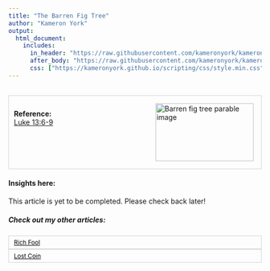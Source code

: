 ```yaml
---
title: "The Barren Fig Tree"
author: "Kameron York"
output: 
  html_document:
    includes:
      in_header: "https://raw.githubusercontent.com/kameronyork/kameronyork.github.io/main/parables/headers/barren-fig-tree-header.html"
      after_body: "https://raw.githubusercontent.com/kameronyork/kameronyork.github.io/main/parables/footer.html"
      css: ["https://kameronyork.github.io/scripting/css/style.min.css", "https://kameronyork.github.io/scripting/bootstrap/bootstrap.min.css", "https://kameronyork.github.io/scripting/themify-icons/themify-icons.css", "https://kameronyork.github.io/scripting/highlight/hybrid.css"]
---
```

<br>
<div style="border: 1px solid lightgray; padding: 10px; overflow: hidden;">
<img src="https://raw.githubusercontent.com/kameronyork/kameronyork.github.io/main/docs/assets/barren-fig-tree.jpg" alt="Barren fig tree parable image" style="float: right; width: 195px; height: 115px; padding: 5px;">
<br>
<h4 style="text-align: left; margin: 0;">Reference:</h4>
<p style="text-align: left; margin: 0;">
<a href="https://www.churchofjesuschrist.org/study/scriptures/nt/luke/13?lang=eng&id=6-9#p6" target="_blank">Luke 13:6-9</a>
</p>
</div>

#### Insights here:

This article is yet to be completed. Please check back later!


##### Check out my other articles:

<link rel="stylesheet" href="https://kameronyork.github.io/scripting/themify-icons/themify-icons.css">
<div class="container">
<div class="row">
<div class="col-12 text-md-left">
<nav class="pagination mt-3">
<a class="nav nav-prev" href="https://www.kameronyork.com/parables/rich-fool.html" style="background-color: transparent; color: black; padding: 5px 10px; border: 1px solid lightgray; cursor: pointer; white-space: nowrap; font-size: 12px; display: flex; align-items: center;" 
onmouseover="this.style.backgroundColor='lightgray';" 
onmouseout="this.style.backgroundColor='transparent';" 
onmousedown="this.style.backgroundColor='gray';" 
onmouseup="this.style.backgroundColor='lightgray';">
<i class="ti-arrow-left mr-2"></i>
<span style="display: none;" class="d-md-inline-block">Rich Fool</span>
<span style="display: inline-block;" class="d-md-none">Rich Fool</span>
</a>
<a class="nav nav-next ml-3" href="https://www.kameronyork.com/parables/lost-coin.html" style="background-color: transparent; color: black; padding: 5px 10px; border: 1px solid lightgray; cursor: pointer; white-space: nowrap; font-size: 12px; display: flex; align-items: center;" 
onmouseover="this.style.backgroundColor='lightgray';" 
onmouseout="this.style.backgroundColor='transparent';" 
onmousedown="this.style.backgroundColor='gray';" 
onmouseup="this.style.backgroundColor='lightgray';">
<span style="display: none;" class="d-md-inline-block">Lost Coin</span>
<span style="display: inline-block;" class="d-md-none">Lost Coin</span>
<i class="ti-arrow-right ml-2"></i>
</a>
</nav>
</div>
</div>
</div>